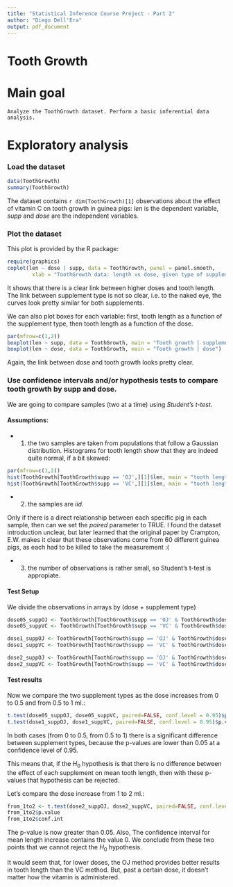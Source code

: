 ```yaml
---
title: "Statistical Inference Course Project - Part 2"
author: "Diego Dell'Era"
output: pdf_document
---
```


Tooth Growth
============

# Main goal

```
Analyze the ToothGrowth dataset. Perform a basic inferential data analysis.
```

# Exploratory analysis

### Load the dataset

```r
data(ToothGrowth)
summary(ToothGrowth)
```

The dataset contains `r dim(ToothGrowth)[1]` observations about the effect of vitamin C on tooth growth in guinea pigs: *len* is the dependent variable, *supp* and *dose* are the independent variables.

### Plot the dataset

This plot is provided by the R package:

```r
require(graphics)
coplot(len ~ dose | supp, data = ToothGrowth, panel = panel.smooth,
        xlab = "ToothGrowth data: length vs dose, given type of supplement")
```

It shows that there is a clear link between higher doses and tooth length. The link between supplement type is not so clear, i.e. to the naked eye, the curves look pretty similar for both supplements.

We can also plot boxes for each variable: first, tooth length as a function of the supplement type, then tooth length as a function of the dose.

```r
par(mfrow=c(1,2))
boxplot(len ~ supp, data = ToothGrowth, main = "Tooth growth | supplement type")
boxplot(len ~ dose, data = ToothGrowth, main = "Tooth growth | dose")
```

Again, the link between dose and tooth growth looks pretty clear.

### Use confidence intervals and/or hypothesis tests to compare tooth growth by supp and dose.

We are going to compare samples (two at a time) using *Student's t-test*.

#### Assumptions:

- 1. the two samples are taken from populations that follow a Gaussian distribution. Histograms for tooth length show that they are indeed quite normal, if a bit skewed:

```r
par(mfrow=c(1,2))
hist(ToothGrowth[ToothGrowth$supp == 'OJ',][1]$len, main = "tooth length | OJ", ylab = "length", xlab = "")
hist(ToothGrowth[ToothGrowth$supp == 'VC',][1]$len, main = "tooth length | VC", ylab = "length", xlab = "")
```

- 2. the samples are *iid*.

Only if there is a direct relationship between each specific pig in each sample, then can we set the *paired* parameter to TRUE. I found the dataset introduction unclear, but later learned that the original paper by Crampton, E.W. makes it clear that these observations come from 60 different guinea pigs, as each had to be killed to take the measurement :(

- 3. the number of observations is rather small, so Student's t-test is appropiate.

#### Test Setup

We divide the observations in arrays by (dose + supplement type)

```r
dose05_suppOJ <- ToothGrowth[ToothGrowth$supp == 'OJ' & ToothGrowth$dose == 0.5,]$len
dose05_suppVC <- ToothGrowth[ToothGrowth$supp == 'VC' & ToothGrowth$dose == 0.5,]$len

dose1_suppOJ <- ToothGrowth[ToothGrowth$supp == 'OJ' & ToothGrowth$dose == 1,]$len
dose1_suppVC <- ToothGrowth[ToothGrowth$supp == 'VC' & ToothGrowth$dose == 1,]$len

dose2_suppOJ <- ToothGrowth[ToothGrowth$supp == 'OJ' & ToothGrowth$dose == 2,]$len
dose2_suppVC <- ToothGrowth[ToothGrowth$supp == 'VC' & ToothGrowth$dose == 2,]$len
```

#### Test results

Now we compare the two supplement types as the dose increases from 0 to 0.5 and from 0.5 to 1 ml.:

```r
t.test(dose05_suppOJ, dose05_suppVC, paired=FALSE, conf.level = 0.95)$p.value
t.test(dose1_suppOJ, dose1_suppVC, paired=FALSE, conf.level = 0.95)$p.value
```

In both cases (from 0 to 0.5, from 0.5 to 1) there is a significant difference between supplement types, because the p-values are lower than 0.05 at a confidence level of 0.95.

This means that, if the $H_0$ hypothesis is that there is no difference between the effect of each supplement on mean tooth length, then with these p-values that hypothesis can be rejected.

Let's compare the dose increase from 1 to 2 ml.:

```r
from_1to2 <- t.test(dose2_suppOJ, dose2_suppVC, paired=FALSE, conf.level = 0.95)
from_1to2$p.value
from_1to2$conf.int
```

The p-value is now greater than 0.05. Also, The confidence interval for mean length increase contains the value 0. We conclude from these two points that we cannot reject the $H_0$ hypothesis.

It would seem that, for lower doses, the OJ method provides better results in tooth length than the VC method. But, past a certain dose, it doesn't matter how the vitamin is administered.
